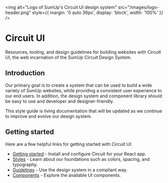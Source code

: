 
<Meta title="Getting Started|Welcome" />

<MDXStyles />

<img
  alt="Logo of SumUp's Circuit UI design system"
  src="/images/logo-header.png"
  style={{ margin: '0 auto 36px', display: 'block', width: '100%' }}
/>

# Circuit UI

Resources, tooling, and design guidelines for building websites with Circuit
UI, the web incarnation of the SumUp Circuit Design System.

## Introduction

Our primary goal is to create a system that can be used to build a wide variety
of SumUp websites, while providing a consistent user experience to our end
users. In addition, the design system and component library should be
easy to use and developer and designer-friendly.

This style guide is living documentation that will be updated as we continue to
improve and evolve our design system.

## Getting started

Here are a few helpful links for getting started with Circuit UI:

- [Getting started](/getting-started/developers) - Install and configure Circuit for your React app.
- [Styles](/styles) - Learn about our foundations such as colors, spacing, and typography.
- [Guidelines](/guidelines) - Use the design system in a compliant way.
- [Components](/components) - Explore the available UI components.
